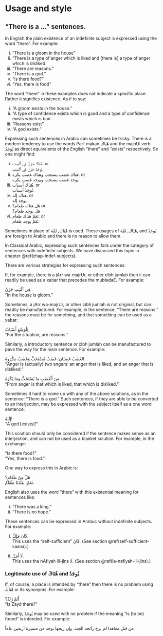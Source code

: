 # Usage and style

## "There is a ..." sentences.

In English the plain existence of an indefinite subject is expressed using the word "there". For example:

i.   "There is a gloom in the house"
ii.  "There is a type of anger which is liked and [there is] a type of anger which is disliked.
iii. "There are reasons."
iv.  "There is a god."
v.   "Is there food?"
vi.  "Yes, there is food"

The word "there" in these examples does not indicate a specific place. Rather it signifies existence. As if to say:

i.   "A gloom exists in the house."
ii.  "A type of confidence exists which is good and a type of confidence exists which is bad.
iii. "Reasons exist"
iv.  "A god exists."

Expressing such sentences in Arabic can sometimes be tricky.
There is a modern tendency to use the words [Parf makan]{.trn2} [هُنَاكَ]{.ar} and the [majhUl]{.trn2} verb [يُوجَدُ]{.ar} as direct equivalents of the English "there" and "exists" respectively.
So one might find:

i.   [هُنَاكَ حَزَنٌ فِي ٱلْبَيتِ.]{.ar} or  
     [يُوجَدُ حَزَنٌ فِي ٱلْبَيتِ.]{.ar}
ii.  [هناك غضب يستحب وهناك غصب يكره.]{.ar}  or  
     [يوجد غضب يستحب ويوجد غصب يكره.]{.ar}
iii. [هُناك أسباب.]{.ar} or  
     [تُوجَدُ أسباب.]{.ar}  
iv.  [هناك إله.]{.ar} or  
     [يوجد إله.]{.ar}
v.   [هَل هناك طعام؟]{.ar} or  
     [هل يوجد طعام؟]{.ar}
v.   [نَعَمْ هناك طعام.]{.ar} or  
     [نَعَمْ يوجد طعام.]{.ar}

Sometimes in place of [هُنَاكَ]{.ar}, [ثَمَّةَ]{.ar} is used.
These usages of [هُنَاكَ]{.ar}, [ثَمَّةَ]{.ar}, and [يُوجَدُ]{.ar} are foreign to Arabic and there is no reason to allow them.

In Classical Arabic, expressing such sentences falls under the category of sentences with indefinite subjects.
We have discussed this topic in chapter\ \@ref(chap-indef-subjects).

There are various strategies for expressing such sentences:

If, for example, there is a [jArr wa-majrUr]{.trn2}, or other [cibh jumlah]{.trn2} then it can readily be used as a [xabar]{.trn2} that precedes the [mubtadaE]{.trn2}. For example:

[فِي ٱلْبَيتِ حَزَنٌ.]{.ar}  
"In the house is gloom."

Sometimes, a [jArr wa-majrUr]{.trn2}, or other [cibh jumlah]{.trn2} is not original, but can readily be manufactured. 
For example, in the sentence, "There are reasons." the reasons must be for something, and that something can be used as a [xabar]{.trn2}:

[لِلْوَضْعِ أَسْبَابٌ.]{.ar}  
"For the situation, are reasons."

Similarly, a introductory sentence or [cibh jumlah]{.trn2} can be manufactured to pave the way for the main sentence. For example:

[الغَضَبُ غَضَبَانِ: غَضَبٌ مُسْتَحَبٌّ وَغَضَبٌ مَكْرُوهٌ.]{.ar}  
"Anger is (actually) two angers: an anger that is liked, and an anger that is disliked."

[مَنَ ٱلْغَضَبِ مَا يٌسْتَحَبُّ وَمَا يٌكْرَهُ.]{.ar}  
"From anger is that which is liked, that which is disliked."

Sometimes it hard to come up with any of the above solutions, as in the sentence: "There is a god."
Such sentences, if they are able to be converted to an interjection, may be expressed with the subject itself as a one word sentence:

[إِلَـٰهٌ!]{.ar}  
"A god [exists]!"

This solution should only be considered if the sentence makes sense as an interjection, and can not be used as a blanket solution. For example, in the exchange:

"Is there food?"  
"Yes, there is food."

One way to express this in Arabic is:

[هَلْ مِنْ طَعَامٍ؟]{.ar}  
[نَعَمْ، عِنْدَنَا طَعَامٌ.]{.ar}  

English also uses the word "there" with this existential meaning for sentences like:

i.  "There was a king."
ii. "There is no hope."

These sentences can be expressed in Arabuc without indefinite subjects. For example:

i.  [كَانَ مَلِكٌ.]{.ar}  
    This uses the "self-sufficient" [كَانَ]{.ar}. (See section\ \@ref(self-sufficient-kaana).)

ii. [لَا أَمَلَ.]{.ar}  
    This uses the [nAfiyah lil-jins]{.trn2} [لَا]{.ar}. (See section\ \@ref(la-nafiyah-lil-jins).)

### Legitimate use of [هُنَاكَ]{.ar} and [يُوجَدُ]{.ar}

If, of course, a place is intended by "there" then there is no problem using [هُنَاكَ]{.ar} or its synonyms. For example:

[أَثَمَّ زَيْدٌ؟]{.ar}  
"Is Zayd there?"

Similarly, [يُوجَدُ]{.ar} may be used with no problem if the meaning "is (to be) found" is intended. For example:

[من قتل معاهدا لم يرح رائحة الجنة، وإن ريحها توجد من مسيرة أربعين عاماً]{.ar}

